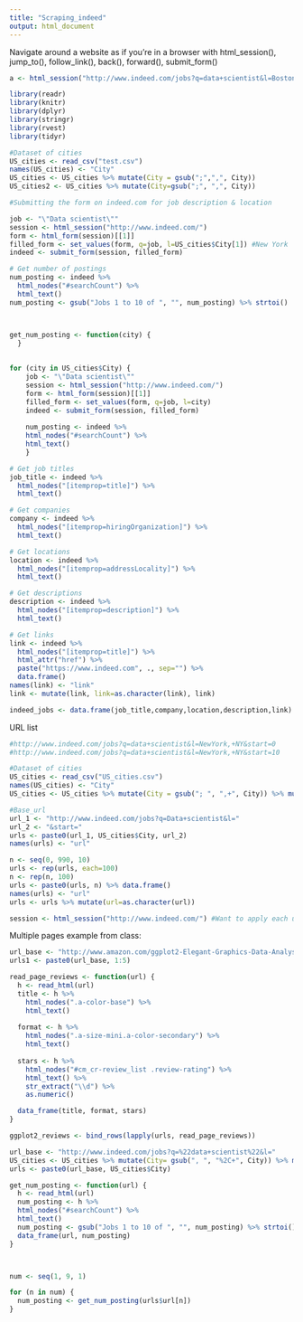 ```yaml
---
title: "Scraping_indeed"
output: html_document
---
```


Navigate around a website as if you're in a browser with html_session(), jump_to(), follow_link(), back(), forward(), submit_form()


```r
a <- html_session("http://www.indeed.com/jobs?q=data+scientist&l=Boston%2C+MA&start=990")%>% follow_link("Next") #How do I write a while loop that will stop when it's the last page of indeed. There'll be an error message generated for the last page. 
```


```r
library(readr)
library(knitr)
library(dplyr)
library(stringr)
library(rvest)
library(tidyr)

#Dataset of cities
US_cities <- read_csv("test.csv") 
names(US_cities) <- "City"
US_cities <- US_cities %>% mutate(City = gsub(";",",", City))
US_cities2 <- US_cities %>% mutate(City=gsub(";", ",", City))

#Submitting the form on indeed.com for job description & location

job <- "\"Data scientist\""
session <- html_session("http://www.indeed.com/")
form <- html_form(session)[[1]]
filled_form <- set_values(form, q=job, l=US_cities$City[1]) #New York 
indeed <- submit_form(session, filled_form)

# Get number of postings
num_posting <- indeed %>%
  html_nodes("#searchCount") %>% 
  html_text()
num_posting <- gsub("Jobs 1 to 10 of ", "", num_posting) %>% strtoi()



get_num_posting <- function(city) {
  }
  
  
for (city in US_cities$City) {
    job <- "\"Data scientist\""
    session <- html_session("http://www.indeed.com/")
    form <- html_form(session)[[1]]
    filled_form <- set_values(form, q=job, l=city)
    indeed <- submit_form(session, filled_form) 
    
    num_posting <- indeed %>%
    html_nodes("#searchCount") %>% 
    html_text()
    }

```


```r
# Get job titles
job_title <- indeed %>% 
  html_nodes("[itemprop=title]") %>%
  html_text()

# Get companies
company <- indeed %>%
  html_nodes("[itemprop=hiringOrganization]") %>%
  html_text()

# Get locations
location <- indeed %>%
  html_nodes("[itemprop=addressLocality]") %>%
  html_text()

# Get descriptions
description <- indeed %>%
  html_nodes("[itemprop=description]") %>%
  html_text()

# Get links
link <- indeed %>%
  html_nodes("[itemprop=title]") %>%
  html_attr("href") %>% 
  paste("https://www.indeed.com", ., sep="") %>% 
  data.frame()
names(link) <- "link"
link <- mutate(link, link=as.character(link), link)

indeed_jobs <- data.frame(job_title,company,location,description,link) 

```


URL list 
```r
#http://www.indeed.com/jobs?q=data+scientist&l=NewYork,+NY&start=0
#http://www.indeed.com/jobs?q=data+scientist&l=NewYork,+NY&start=10

#Dataset of cities
US_cities <- read_csv("US_cities.csv") 
names(US_cities) <- "City"
US_cities <- US_cities %>% mutate(City = gsub("; ", ",+", City)) %>% mutate(City=gsub(" ", "", City))

#Base_url
url_1 <- "http://www.indeed.com/jobs?q=Data+scientist&l="
url_2 <- "&start="
urls <- paste0(url_1, US_cities$City, url_2) 
names(urls) <- "url"

n <- seq(0, 990, 10)
urls <- rep(urls, each=100)
n <- rep(n, 100)  
urls <- paste0(urls, n) %>% data.frame() 
names(urls) <- "url"
urls <- urls %>% mutate(url=as.character(url))

session <- html_session("http://www.indeed.com/") #Want to apply each url to the html_session!


```


Multiple pages example from class: 
```r
url_base <- "http://www.amazon.com/ggplot2-Elegant-Graphics-Data-Analysis/product-reviews/0387981403/ref=undefined_2?ie=UTF8&showViewpoints=1&sortBy=helpful&pageNumber="
urls1 <- paste0(url_base, 1:5)

read_page_reviews <- function(url) {
  h <- read_html(url)
  title <- h %>%
    html_nodes(".a-color-base") %>%
    html_text()
  
  format <- h %>%
    html_nodes(".a-size-mini.a-color-secondary") %>%
    html_text()
  
  stars <- h %>%
    html_nodes("#cm_cr-review_list .review-rating") %>%
    html_text() %>%
    str_extract("\\d") %>%
    as.numeric()

  data_frame(title, format, stars)
}

ggplot2_reviews <- bind_rows(lapply(urls, read_page_reviews))
```

```r

url_base <- "http://www.indeed.com/jobs?q=%22data+scientist%22&l="
US_cities <- US_cities %>% mutate(City= gsub(", ", "%2C+", City)) %>% mutate(City = gsub(" ", "+", City))
urls <- paste0(url_base, US_cities$City)

get_num_posting <- function(url) {
  h <- read_html(url)
  num_posting <- h %>%
  html_nodes("#searchCount") %>% 
  html_text()
  num_posting <- gsub("Jobs 1 to 10 of ", "", num_posting) %>% strtoi()
  data_frame(url, num_posting)
}



num <- seq(1, 9, 1)

for (n in num) {
  num_posting <- get_num_posting(urls$url[n])
}
```

